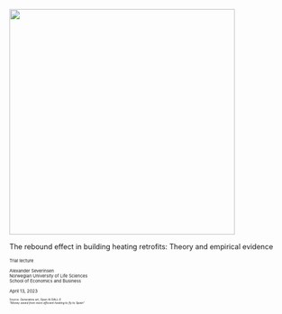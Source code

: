 
::: {.absolute top="15%" left="0%"}
![](pictures/going_to_spain.png){width="400"}
:::





::: {.absolute top="15%" left="45%"}
::: {style="font-size: 0.9em"}

The rebound effect in building heating retrofits: Theory and empirical evidence

:::
:::


::: {.absolute top="40%" left="45%"}
::: {style="font-size: 0.55em"}

Trial lecture </br>
</br>
Alexander Severinsen </br>
Norwegian University of Life Sciences <br>
School of Economics and Business </br>
</br>
April 13, 2023


:::
:::

::: {.absolute top="73%" left="0%"}
::: {style="font-size: 0.35em"}
Source: Generative art, Open AI DALL-E </br>
*"Money saved from more efficient heating to fly to Spain"*
::: 
:::




